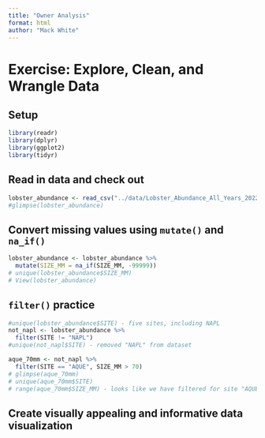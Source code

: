 ```yaml
---
title: "Owner Analysis"
format: html
author: "Mack White"
---
```


# **Exercise**: Explore, Clean, and Wrangle Data

## Setup
```r
library(readr)
library(dplyr)
library(ggplot2)
library(tidyr)
```

## Read in data and check out
```r
lobster_abundance <- read_csv("../data/Lobster_Abundance_All_Years_20220829.csv")
#glimpse(lobster_abundance)
```

## Convert missing values using `mutate()` and `na_if()`
```r
lobster_abundance <- lobster_abundance %>% 
  mutate(SIZE_MM = na_if(SIZE_MM, -99999))
# unique(lobster_abundance$SIZE_MM)
# View(lobster_abundance)
```

## `filter()` practice
```r
#unique(lobster_abundance$SITE) - five sites, including NAPL
not_napl <- lobster_abundance %>% 
  filter(SITE != "NAPL")
#unique(not_napl$SITE) - removed "NAPL" from dataset
```

```r
aque_70mm <- not_napl %>% 
  filter(SITE == "AQUE", SIZE_MM > 70)
# glimpse(aque_70mm)
# unique(aque_70mm$SITE)
# range(aque_70mm$SIZE_MM) - looks like we have filtered for site "AQUE" and >70 mm carapace length succesfully
```

## Create visually appealing and informative data visualization

